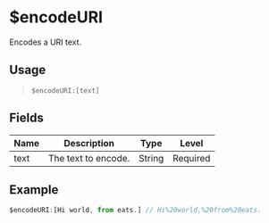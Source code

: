 # $encodeURI
Encodes a URI text.

## Usage
> `$encodeURI:[text]`

## Fields
| Name  | Description           | Type   | Level    |
| ----- | --------------------- | ------ | -------- |
| text  | The text to encode.   | String | Required |

## Example
```js
$encodeURI:[Hi world, from eats.] // Hi%20world,%20from%20eats.
```